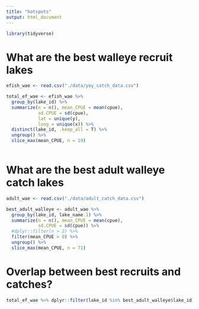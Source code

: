 ```yaml
---
title: "hotspots"
output: html_document
---
```


```r
library(tidyverse)
```

# What are the best walleye recruit lakes
```r
efish_wae <- read.csv("./data/yoy_catch_data.csv")

total_ef_wae <- efish_wae %>%
  group_by(lake_id) %>%
  summarize(n = n(), mean_CPUE = mean(cpue), 
            sd.CPUE = sd(cpue), 
            lat = unique(y),
            long = unique(x)) %>% 
  distinct(lake_id, .keep_all = T) %>%
  ungroup() %>%
  slice_max(mean_CPUE, n = 19)
  
```


# What are the best adult walleye catch lakes
```r
adult_wae <- read.csv("./data/adult_catch_data.csv")

best_adult_walleye <- adult_wae %>%
  group_by(lake_id, lake_name.1) %>%
  summarize(n = n(), mean_CPUE = mean(cpue), 
            sd.CPUE = sd(cpue)) %>%
  #dplyr::filter(n > 2) %>%
  filter(mean_CPUE > 0) %>%
  ungroup() %>% 
  slice_max(mean_CPUE, n = 71)


```

# Overlap between best recruits and catches?
```r
total_ef_wae %>% dplyr::filter(lake_id %in% best_adult_walleye$lake_id)
```

